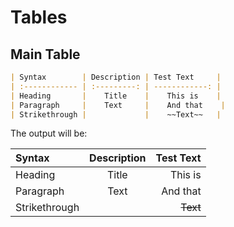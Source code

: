 # Tables

## Main Table

```md filename="Markdown"
| Syntax        | Description | Test Text     |
| :------------ | :---------: | ------------: |
| Heading       |    Title    |    This is    |
| Paragraph     |    Text     |    And that    |
| Strikethrough |             |    ~~Text~~   |
```

The output will be:

| Syntax        | Description | Test Text     |
| :------------ | :---------: | ------------: |
| Heading       |    Title    |    This is    |
| Paragraph     |    Text     |    And that    |
| Strikethrough |             |    ~~Text~~   |
